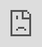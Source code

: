 ```yaml
---
title: "Asset Consolidator"
description: "A tool to consolidate duplicate assets."
---
```


![Actor Finder](/images/toolkit/asset-consolidator.png)

<Warning>
  Make sure to backup your project using Source Control prior to using this
  tool.
</Warning>

## Overview

The Duplicate Asset Consolidation Tool is a feature of the Unreal Directive Toolkit that helps users identify and consolidate duplicate assets within their projects. It allows users to compare two directories, a source and a target, and lists all duplicated assets found within them. From there, users can choose to consolidate the assets either selectively or all at once.

To use the tool, simply select the source and target directories and click "Scan for Duplicates." The tool will then display a list of all the duplicate assets found in the directories. Users can choose to consolidate individual assets by clicking the "Consolidate" button next to each asset, or they can consolidate all assets at once by clicking the "Consolidate All" button.

The Duplicate Asset Consolidation Tool is a useful feature for organizing and cleaning up large projects, as it helps users identify and eliminate unnecessary duplicates that may be scattered throughout their project. It has been tested on projects with over 100GB of assets and has shown great results in terms of efficiency and organization.

<iframe
  src="https://player.vimeo.com/video/826786946?h=c332091b4d&amp;badge=0&amp;autopause=0&amp;player_id=0&amp;app_id=58479"
  frameborder="0"
  allow="autoplay; fullscreen; picture-in-picture"
  allowfullscreen
  style="position:absolute;top:0;left:0;width:100%;height:100%;"
  title="UDToolkit_DuplicateAssetConsolidator"
></iframe>

## Instructions

To use the Duplicate Asset Consolidation Tool, follow these steps:

1. Open the Unreal Engine editor and select the "Unreal Directive" menu.
2. From the menu, select "Duplicate Asset Consolidation." This will open the tool in a new window.
3. In the "Source Directory" field, enter the path to the directory that you want to search for duplicates. This will typically be the directory that contains the main project files.
4. In the "Target Directory" field, enter the path to the directory that you want to compare to the source directory. This could be a separate project directory, plugin, or game feature.
5. Click the "List Duplicate Assets" button. The tool will search the source and target directories for duplicated assets and display a list of all the duplicates found.
6. To consolidate individual assets, click the "Consolidate" button next to each asset that you want to consolidate.
7. To consolidate all assets at once, click the "Consolidate All" button.

Note: Consolidating assets will merge the assets into a single instance and delete the duplicates. Make sure to double-check the list of duplicates before consolidating to ensure that you do not accidentally delete any assets that you need.

I hope this helps! Let me know if you have any questions or need further assistance.
